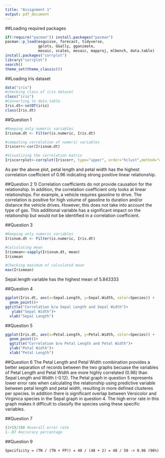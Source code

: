 ---
title: "Assignment 1"
output: pdf_document
---
##Loading required packages
```{r loadpackages}
if(!require("pacman")) install.packages("pacman")
pacman::p_load(esquisse, forecast, tidyverse, 
               gplots, GGally, gganimate,
               mosaic, scales, mosaic, mapproj, mlbench, data.table)
install.packages("corrplot")
library("corrplot")
search()
theme_set(theme_classic())
```

##Loading Iris dataset

```{r Iris Data Table}
data("iris")
#checking class of iris dataset
class("iris")
#Converting to data.table 
Iris.dt<-setDT(iris)
class(Iris.dt)

```
##Question 1
```{r Question 1}
#Keeping only numeric variables
Irisnum.dt <- Filter(is.numeric, Iris.dt)

#computing correlation of numeric variables
Iriscorr<-cor(Irisnum.dt)

#Visualizing the correlation matrix
Iriscorrplot<-corrplot(Iriscorr, type="upper", order="hclust",method="circle",addCoef.col = "Green")

```
As per the above plot, petal length and petal width has the highest correlation coefficient of 0.96 indicating strong positive linear relationship.

##Question 2
1) Correlation coefficients do not provide causation for the relationship. In addition, the correlation coefficient only looks at linear relationships. For example, a vehicle requires gasoline to drive. The correlation is positive for high volume of gasoline to duration and/or distance the vehicle drives. However, this does not take into account the type of gas. This additional variable has a significant impact on the relationship but would not be identified in a correlation coefficient.

##Question 3
```{r Mean}
#Keeping only numeric variables
Irisnum.dt <- Filter(is.numeric, Iris.dt)

#Calculating mean
Irismean<-sapply(Irisnum.dt, mean)
Irismean
```
```{r}
#Checking maximum of calculated mean
max(Irismean)
```
Sepal.length variable has the highest mean of 5.843333

##Question 4
```{r Sepal Relationship}
ggplot(Iris.dt, aes(x=Sepal.Length, y=Sepal.Width, color=Species)) +
  geom_point()+
ggtitle("Correlation b/w Sepal Length and Sepal Width")+
   ylab("Sepal Width")+
  xlab("Sepal Length")
```

##Question 5
```{r Petal Relatioship}
ggplot(Iris.dt, aes(x=Petal.Length, y=Petal.Width, color=Species)) +
  geom_point()+
  ggtitle("Correlation b/w Petal Length and Petal Width")+
  ylab("Petal Width")+
  xlab("Petal Length")
```


##Question 6 
The Petal Length and Petal Width combination provides a better separation of records between the two graphs becuase the variables of Petal Length and Petal Width are more highly correlated (0.96) than Sepal Length and Width (-0.12). The Petal graph in question 5 represents lower error rate when calculating the relationship using predictive variable between petal length and petal width, resulting in more defined clusteres per species. In addition there is significant overlap between Versicolor and Virginica species in the Sepal graph in question 4. The high error rate in this graph makes it difficult to classify the species using these specific variables. 

##Question 7 
```{r Confusion Matrix Accuracy}
(2+5)/100 #overall error rate
1-.07 #accuracy percentage

```
##Question 9 
```
Specificity = (TN / (TN + FP)) = 48 / (48 + 2) = 48 / 50 -> 0.96 (96%)
```
